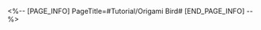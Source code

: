 <%-- [PAGE_INFO]
PageTitle=#Tutorial/Origami Bird#
[END_PAGE_INFO] --%>
{{Tutorial
|sort      = 604601
|title     = Origami Bird
|subtitle  = 
|type      = Adventure
|about     = 
|image1    = Tutorial Origami Bird 1.png{{subst:void|<!--$UPLOAD:<<SpriteOutput/TutorialPic/TutorialPage_604601.png>-<Tutorial Origami Bird 1.png>-<Tutorial Files>>-->}}
|text1     = The Origami Birds bring branches and precious stones to build the city. However, these mischievous entities often {{Color|h|nobold=1|turn into feathers}} and hide in the various corners among the places they've made.
|image2    = Tutorial Origami Bird 2.png{{subst:void|<!--$UPLOAD:<<SpriteOutput/TutorialPic/TutorialPage_604602.png>-<Tutorial Origami Bird 2.png>-<Tutorial Files>>-->}}
|text2     = If you {{Color|h|nobold=1|see through the bird's mimicry}}, then please go up and interact with them. The friendly birds will {{Color|h|nobold=1|prepare a gift}} for adventurers who discover them.
|image3    = Tutorial Origami Bird 3.png{{subst:void|<!--$UPLOAD:<<SpriteOutput/TutorialPic/TutorialPage_604603.png>-<Tutorial Origami Bird 3.png>-<Tutorial Files>>-->}}
|text3     = Some particularly playful birds won't directly admit their failure and require you to peel back their disguise little by little. Observe carefully and try many times to figure out the way to capture them.
}}